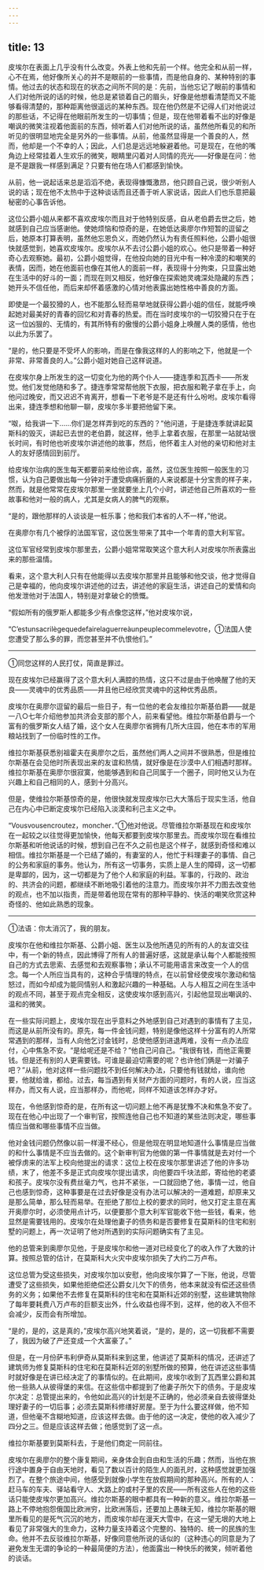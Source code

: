 ```yaml
---
---
---
```

title: 13
---





皮埃尔在表面上几乎没有什么改变。外表上他和先前一个样。他完全和从前一样，心不在焉，他好像所关心的并不是眼前的一些事情，而是他自身的、某种特别的事情。他过去的状态和现在的状态之间所不同的是：先前，当他忘记了眼前的事情和人们对他所说的话的时候，他总是紧锁着自己的眉头，好像是他想看清楚而又不能够看得清楚的，那种距离他很遥远的某种东西。现在他仍然是不记得人们对他说过的那些话，不记得在他眼前所发生的一切事情；但是，现在他带着看不出的好像是嘲讽的微笑注视着他面前的东西，倾听着人们对他所说的话，虽然他所看见的和所听见的很明显地完全是另外的一些事情。从前，他虽然显得是一个善良的人，然而，他却是一个不幸的人；因此，人们总是远远地躲避着他。可是现在，在他的嘴角边上经常挂着人生欢乐的微笑，眼睛里闪着对人同情的亮光——好像是在问：他是不是跟我一样感到满足？只要有他在场人们都感到愉快。

从前，他一说起话来总是滔滔不绝，表现得慷慨激昂，他只顾自己说，很少听别人说的话；现在他不太热中于这种谈话而且还善于听人家说话，因此人们也乐意把最秘密的心事告诉他。

这位公爵小姐从来都不喜欢皮埃尔而且对于他特别反感，自从老伯爵去世之后，她就感到自己应当感谢他。使她烦恼和惊奇的是，在她低达奥廖尔作短暂的逗留之后，她原本打算表明，虽然他忘恩负义，而她仍然认为有责任照料他，公爵小姐很快就感觉到，她喜欢皮埃尔。皮埃尔从不去讨公爵小姐的欢心。他只是带着一种好奇心去观察她。最初，公爵小姐觉得，在他投向她的目光中有一种冷漠的和嘲笑的表情，因而，她在他面前也像在其他人的面前一样，表现得十分拘束，只显露出她在生活中的好斗的一面；而现在则又相反，他好像在探索她灵魂深处隐藏的东西；她开头不信任他，而后来却怀着感激的心情对他表露出她性格中善良的方面。

即使是一个最狡猾的人，也不能那么轻而易举地就获得公爵小姐的信任，就能呼唤起她对最美好的青春的回忆和对青春的热爱。而在当时皮埃尔的一切狡猾只在于在这一位凶狠的、无情的，有其所特有的傲慢的公爵小姐身上唤醒人类的感情，他也以此为乐罢了。

“是的，他只要是不受坏人的影响，而是在像我这样的人的影响之下，他就是一个非常、非常善良的人。”公爵小姐对她自己这样说道。

在皮埃尔身上所发生的这一切变化为他的两个仆人——捷连季和瓦西卡——所发觉。他们发觉他随和多了。捷连季常常帮他脱下衣服，把衣服和靴子拿在手上，向他问过晚安，而又迟迟不肯离开，想看一下老爷是不是还有什么吩咐。皮埃尔看得出来，捷连季想和他聊一聊，皮埃尔多半要把他留下来。

“呶，给我讲一下……你们是怎样弄到吃的东西的？”他问道，于是捷连季就讲起莫斯科的毁灭，讲起已去世的老伯爵，就这样，他手上拿着衣服，在那里一站就站很长时间，有时他也听皮埃尔讲述他的故事，然后，他怀着主人对他的亲切和他对主人的友好感情回到前厅。

给皮埃尔治病的医生每天都要前来给他诊病，虽然，这位医生按照一般医生的习惯，认为自己要做出每一分钟对于遭受病痛折磨的人来说都是十分宝贵的样子来，然而，就是他常常在皮埃尔那里一坐就要坐上几个小时，讲述他自己所喜欢的一些故事和他对一般的病人，尤其是女病人的脾气的观察。

“是的，跟他那样的人谈谈是一桩乐事；他和我们本省的人不一样，”他说。

在奥廖尔有几个被俘的法国军官，这位医生带来了其中一个年青的意大利军官。

这位军官经常到皮埃尔那里去，公爵小姐常常取笑这个意大利人对皮埃尔所表露出来的那些温情。

看来，这个意大利人只有在他能得以去皮埃尔那里并且能够和他交谈，他才觉得自己是幸福的，他向皮埃尔讲述他的过去，讲述他的家庭生活，讲述自己的爱情和向他发泄他对于法国人，特别是对拿破仑的愤慨。

“假如所有的俄罗斯人都能多少有点像您这样，”他对皮埃尔说，

“C’estunsacrilègequedefairelaguerreàunpeuplecommelevotre，①法国人使您遭受了那么多的罪，而您甚至并不仇恨他们。”

--------

①同您这样的人民打仗，简直是罪过。

现在皮埃尔已经赢得了这个意大利人满腔的热情，这只不过是由于他唤醒了他的天良——灵魂中的优秀品质——并且他已经欣赏灵魂中的这种优秀品质。

皮埃尔在奥廖尔逗留的最后一些日子，有一位他的老会友维拉尔斯基伯爵——就是一八○七年介绍他参加共济会支部的那个人，前来看望他。维拉尔斯基伯爵与一个富有的俄罗斯女人结了婚，这个女人在奥廖尔省拥有几所大庄园，他在本市的军用粮站找到了一份临时性的工作。

维拉尔斯基获悉别祖霍夫在奥廖尔之后，虽然他们两人之间并不很熟悉，但是维拉尔斯基在会见他时所表现出来的友谊和热情，就好像是在沙漠中人们相遇时那样。维拉尔斯基在奥廖尔很寂寞，他能够遇到和自己同属于一个圈子，同时他又认为在兴趣上和自己相同的人，感到十分高兴。

但是，使维拉尔斯基惊奇的是，他很快就发现皮埃尔已大大落后于现实生活，他自己在内心中已断定皮埃尔已经陷入淡漠和利己主义之中。

“Vousvousencroutez，moncher．”①他对他说。尽管维拉尔斯基现在和皮埃尔在一起较之以往觉得更加愉快，他每天都要到皮埃尔那里去。而皮埃尔现在看维拉尔斯基和听他说话的时候，想到自己在不久之前也是这个样子，就感到奇怪和难以相信。维拉尔斯基是一个已结了婚的，有妻室的人，他忙于料理妻子的事情、自己的公务和家庭的事务。他认为，所有这一切事务，实质上是人生的障碍，这一切都是卑鄙的，因为，这一切都是为了他个人和家庭的利益。军事的，行政的、政治的、共济会的问题，都继续不断地吸引着他的注意力。而皮埃尔并不力图去改变他的观点，也不加以指责，而是带着他现在常有的那种平静的、快活的嘲笑欣赏这种奇怪的、他如此熟悉的现象。

--------

①法语：你太消沉了，我的朋友。

皮埃尔在他和维拉尔斯基、公爵小姐、医生以及他所遇见的所有的人的友谊交往中，有一个新的特点，因此博得了所有人的普遍好感，这就是承认每个人都能按照自己的方式去思索、去感觉和去观察事物；承认不可能用语言来改变一个人的信念。每一个人所应当具有的，这种合乎情理的特点，在以前曾经使皮埃尔激动和恼怒过，而如今却成为能同情别人和激起兴趣的一种基础。人与人相互之间在生活中的观点不同，甚至于观点完全相反，这使皮埃尔感到高兴，引起他显现出嘲讽的、温和的微笑。

在一些实际问题上，皮埃尔现在出乎意料之外地感到自己对遇到的事情有了主见，而这是从前所没有的。原先，每一件金钱问题，特别是像他这样十分富有的人所常常遇到的那样，当有人向他乞讨金钱时，总使他感到进退两难，没有一点办法应付，心中焦急不安。“是给呢还是不给？”他自己问自己。“我很有钱，而他正需要钱。但是还有别的人更需要钱。可谁是最迫切需要的呢？也许他们俩是一对骗子吧？”从前，他对这样一些问题找不到任何解决办法，只要他有钱就给，谁向他要，他就给谁，都给。过去，每当遇到有关财产方面的问题时，有的人说，应当这样办，而又有人说，应当那样办，而他呢，同样不知道该怎样办才好。

现在，令他感到惊奇的是，在所有这一切问题上他不再是犹豫不决和焦急不安了。现在在他心中出现了一个审判官，按照连他自己也不知道的某些法则决定，哪些事情应当做和哪些事情不应当做。

他对金钱问题仍然像以前一样漫不经心，但是他现在明显地知道什么事情是应当做的和什么事情是不应当去做的。这个新审判官为他做的第一件事情就是去对付一个被俘虏来的法军上校向他提出的请求：这位上校在皮埃尔那里讲述了他的许多功绩，末了，他差不多是正式向皮埃尔提出请求，向他要四千块法郎，寄给他的老婆和孩子。皮埃尔没有费丝毫力气，也并不紧张，一口就回绝了他，事情一过，他自己也感到惊奇，这种事要是在过去好像是没有办法可以解决的一道难题，却原来又是那么简单，那么轻而易举。在拒绝了那位上校的要求的同时，他又打定主意在离开奥廖尔时，必须使用点计巧，以便要那个意大利军官能收下他一些钱，看来，他显然是需要钱用的。皮埃尔在处理他妻子的债务和是否要修复在莫斯科的住宅和别墅的问题上，再一次证明了他对所遇到的实际问题确实有了主见。

他的总管来到奥廖尔见他，于是皮埃尔和他一道对已经变化了的收入作了大致的计算。按照总管的估计，在莫斯科大火灾中皮埃尔损失了大约二万卢布。

这位总管为受这些损失，对皮埃尔加以安慰，他向皮埃尔算了一下账，他说，尽管遭受了这些损失，如果他拒绝偿还公爵女儿欠下的债务，他本来就没有偿还这些债务的义务；如果他不去修复在莫斯科的住宅和在莫斯科近郊的别墅，这些建筑物除了每年要耗费八万卢布的巨额支出外，什么收益也得不到，这样，他的收入不但不会减少，反而会有所增加。

“是的，是的，这是真的，”皮埃尔高兴地笑着说，“是的，是的，这一切我都不需要了，我因为破了产还变成一个大富豪了。”

但是，在一月份萨韦利伊奇从莫斯科来到这里，他讲述了莫斯科的情况，还讲述了建筑师为修复莫斯科的住宅和在莫斯科近郊的别墅所做的预算，他在讲述这些事情时就好像是在讲已经决定了的事情似的。在此期间，皮埃尔收到了瓦西里公爵和其他一些熟人从彼得堡的来信。在这些信中都提到了他妻子所欠下的债务。于是皮埃尔决定：总管提出来的，令他如此高兴的计划是不正确的，他必须亲自去彼得堡处理好妻子的一切后事；必须去莫斯科修缮好房屋。至于为什么要这样做，他不知道，但他毫不含糊地知道，应该这样去做。由于他的这一决定，使他的收入减少了四分之三。但是应该这样去做；他感觉到了这一点。

维拉尔斯基要到莫斯科去，于是他们商定一同前往。

皮埃尔在奥廖尔的整个康复期间，亲身体会到自由和生活的乐趣；然而，当他在旅行途中置身于自由天地时，看见了数以百计的陌生人的面孔时，这种感觉就更加强烈了。在整个旅途中间，他感受到就像小学生在放假期间的那种高兴。所有的人：赶马车的车夫、驿站看守人、大路上的或村子里的农民——所有这些人在他的这些话只能使皮埃尔更加高兴。维拉尔斯基的眼中都具有一种新的意义。维拉尔斯基一路上不停地抱怨俄国比欧洲穷，比欧洲落后，还要加上愚昧无知，维拉尔斯基的眼里所看见的是死气沉沉的地方，而皮埃尔却在漫天大雪中，在这一望无垠的大地上看见了非常强大的生命力，这种力量支持着这个完整的、独特的、统一的民族的生命。他并不去反驳维拉尔斯基，好像同意他所说的话似的（这种违心的同意是为了避免发生无谓的争论的一种最简便的方法），他面露出一种快乐的微笑，倾听着他的谈话。